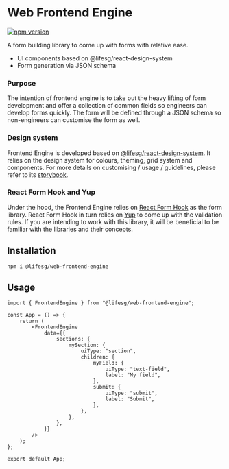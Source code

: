 
<Meta title="Introduction/Getting Started" />

# Web Frontend Engine

[![npm version](https://img.shields.io/npm/v/@lifesg/web-frontend-engine.svg?style=flat)](https://www.npmjs.com/package/@lifesg/web-frontend-engine)

A form building library to come up with forms with relative ease.

-   UI components based on @lifesg/react-design-system
-   Form generation via JSON schema

### Purpose

The intention of frontend engine is to take out the heavy lifting of form development and offer a collection of common fields so engineers can develop forms quickly. The form will be defined through a JSON schema so non-engineers can customise the form as well.

### Design system

Frontend Engine is developed based on [@lifesg/react-design-system](https://bitbucket.ship.gov.sg/projects/PUSH/repos/@lifesg/react-design-system/browse). It relies on the design system for colours, theming, grid system and components. For more details on customising / usage / guidelines, please refer to its [storybook](https://www.dev.lifesg.io/storybook/lifesg/index.html?path=/story/introduction-getting-started--page).

### React Form Hook and Yup

Under the hood, the Frontend Engine relies on [React Form Hook](https://react-hook-form.com/) as the form library. React Form Hook in turn relies on [Yup](https://github.com/jquense/yup) to come up with the validation rules. If you are intending to work with this library, it will be beneficial to be familiar with the libraries and their concepts.

## Installation

`npm i @lifesg/web-frontend-engine`

## Usage

```tsx
import { FrontendEngine } from "@lifesg/web-frontend-engine";

const App = () => {
	return (
		<FrontendEngine
			data={{
				sections: {
					mySection: {
						uiType: "section",
						children: {
							myField: {
								uiType: "text-field",
								label: "My field",
							},
							submit: {
								uiType: "submit",
								label: "Submit",
							},
						},
					},
				},
			}}
		/>
	);
};

export default App;
```
